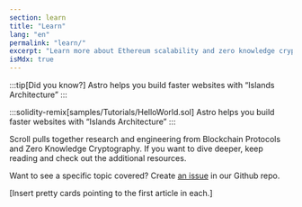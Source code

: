 ```yaml
---
section: learn
title: "Learn"
lang: "en"
permalink: "learn/"
excerpt: "Learn more about Ethereum scalability and zero knowledge cryptography."
isMdx: true
---
```



:::tip[Did you know?]
Astro helps you build faster websites with “Islands Architecture”
:::

:::solidity-remix[samples/Tutorials/HelloWorld.sol]
Astro helps you build faster websites with “Islands Architecture”
:::

Scroll pulls together research and engineering from Blockchain Protocols and Zero Knowledge Cryptography. If you want to dive deeper, keep reading and check out the additional resources.

Want to see a specific topic covered? Create [an issue](https://github.com/scroll-tech/scroll-documentation/issues/new?assignees=&labels=new+content%2Ctriage&projects=&template=new_content.yml&title=%5BNew+Content%5D%3A+%3Cyour-title-here%3E) in our Github repo.

[Insert pretty cards pointing to the first article in each.]
